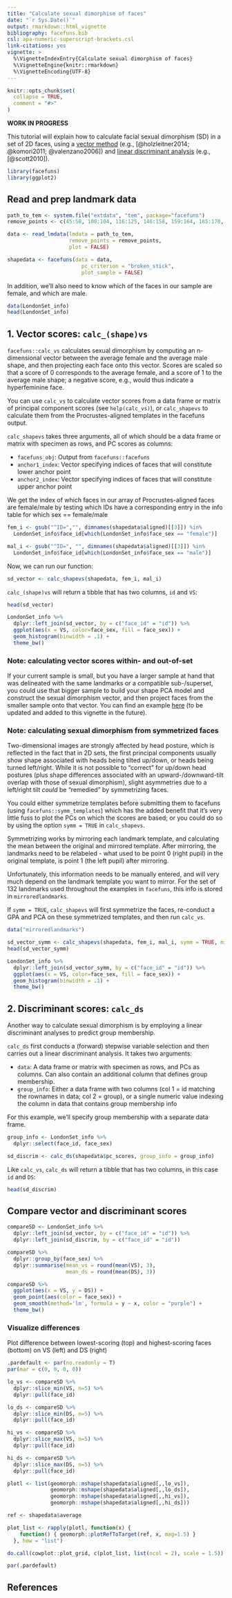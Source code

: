 ```yaml
---
title: "Calculate sexual dimorphism of faces"
date: "`r Sys.Date()`"
output: rmarkdown::html_vignette
bibliography: facefuns.bib
csl: apa-numeric-superscript-brackets.csl
link-citations: yes
vignette: >
  %\VignetteIndexEntry{Calculate sexual dimorphism of faces}
  %\VignetteEngine{knitr::rmarkdown}
  %\VignetteEncoding{UTF-8}
---
```


```r
knitr::opts_chunk$set(
  collapse = TRUE,
  comment = "#>"
)
```

**WORK IN PROGRESS**

This tutorial will explain how to calculate facial sexual dimorphism (SD) in a set of 2D faces, using a [vector method](#vs) (e.g., [@holzleitner2014; @komori2011; @valenzano2006]) and [linear discriminant analysis](#ds) (e.g., [@scott2010]).

```r
library(facefuns)
library(ggplot2)
```

## Read and prep landmark data

```r
path_to_tem <- system.file("extdata", "tem", package="facefuns")
remove_points <- c(45:50, 100:104, 116:125, 146:158, 159:164, 165:170, 171:174, 175:179, 184:185)

data <- read_lmdata(lmdata = path_to_tem,
                    remove_points = remove_points,
                    plot = FALSE)

shapedata <- facefuns(data = data,
                        pc_criterion = "broken_stick",
                        plot_sample = FALSE)
```

In addition, we'll also need to know which of the faces in our sample are female, and which are male.

```r
data(LondonSet_info)
head(LondonSet_info)
```

## 1. Vector scores: `calc_(shape)vs`{#vs}

`facefuns::calc_vs` calculates sexual dimorphism by computing an n-dimensional vector between the average female and the average male shape, and then projecting each face onto this vector. Scores are scaled so that a score of 0 corresponds to the average female, and a score of 1 to the average male shape; a negative score, e.g., would thus indicate a hyperfeminine face.

You can use `calc_vs` to calculate vector scores from a data frame or matrix of principal component scores (see `help(calc_vs)`), or `calc_shapevs` to calculate them from the Procrustes-aligned templates in the facefuns output.

`calc_shapevs` takes three arguments, all of which should be a data frame or matrix with specimen as rows, and PC scores as columns:

* `facefuns_obj`: Output from `facefuns::facefuns`
* `anchor1_index`: Vector specifying indices of faces that will constitute lower anchor point     
* `anchor2_index`: Vector specifying indices of faces that will constitute upper anchor point    

We get the index of which faces in our array of Procrustes-aligned faces are female/male by testing which IDs have a corresponding entry in the info table for which sex == female/male

```r
fem_i <- gsub("^ID=","", dimnames(shapedata$aligned)[[3]]) %in%
  LondonSet_info$face_id[which(LondonSet_info$face_sex == "female")]

mal_i <- gsub("^ID=", "", dimnames(shapedata$aligned)[[3]]) %in%
  LondonSet_info$face_id[which(LondonSet_info$face_sex == "male")]
```

Now, we can run our function:
```r
sd_vector <- calc_shapevs(shapedata, fem_i, mal_i)
```

`calc_(shape)vs` will return a tibble that has two columns, `id` and `VS`:

```r
head(sd_vector)
```

```r
LondonSet_info %>%
  dplyr::left_join(sd_vector, by = c("face_id" = "id")) %>%
  ggplot(aes(x = VS, color=face_sex, fill = face_sex)) +
  geom_histogram(binwidth = .1) +
  theme_bw()
```

### Note: calculating vector scores within- and out-of-set

If your current sample is small, but you have a larger sample at hand that was delineated with the same landmarks or a compatible sub-/superset, you could use that bigger sample to build your shape PCA model and construct the sexual dimorphism vector, and then project faces from the smaller sample onto that vector. You can find an example [here](https://osf.io/s7c2z/) (to be updated and added to this vignette in the future).

### Note: calculating sexual dimorphism from symmetrized faces

Two-dimensional images are strongly affected by head posture, which is reflected in the fact that in 2D sets, the first principal components usually show shape associated with heads being tilted up/down, or heads being turned left/right. While it is not possible to "correct" for up/down head postures (plus shape differences associated with an upward-/downward-tilt overlap with those of sexual dimorphism), slight asymmetries due to a left/right tilt *could* be "remedied" by symmetrizing faces.

You could either symmetrize templates before submitting them to facefuns (using `facefuns::symm_templates`) which has the added benefit that it's very little fuss to plot the PCs on which the scores are based; or you could do so by using the option `symm = TRUE` in `calc_shapevs`.

Symmetrizing works by mirroring each landmark template, and calculating the mean between the original and mirrored template. After mirroring, the landmarks need to be relabeled - what used to be point 0 (right pupil) in the original template, is point 1 (the left pupil) after mirroring.

Unfortunately, this information needs to be manually entered, and will very much depend on the landmark template you want to mirror. For the set of 132 landmarks used throughout the examples in `facefuns`, this info is stored in `mirroredlandmarks`.

If `symm = TRUE`, `calc_shapevs` will first symmetrize the faces, re-conduct a GPA and PCA on these symmetrized templates, and then run `calc_vs`.

```r
data("mirroredlandmarks")

sd_vector_symm <- calc_shapevs(shapedata, fem_i, mal_i, symm = TRUE, mirroredlandmarks = mirroredlandmarks)
head(sd_vector_symm)

LondonSet_info %>%
  dplyr::left_join(sd_vector_symm, by = c("face_id" = "id")) %>%
  ggplot(aes(x = VS, color=face_sex, fill = face_sex)) +
  geom_histogram(binwidth = .1) +
  theme_bw()
```

## 2. Discriminant scores: `calc_ds`{#ds}

Another way to calculate sexual dimorphism is by employing a linear discriminant analyses to predict group membership.

`calc_ds` first conducts a (forward) stepwise variable selection and then carries out a linear discriminant analysis. It takes two arguments:

* `data`: A data frame or matrix with specimen as rows, and PCs as columns. Can also contain an additional column that defines group membership.
* `group_info`: Either a data frame with two columns (col 1 = id matching the rownames in data; col 2 = group), or a single numeric value indexing the column in data that contains group membership info

For this example, we'll specify group membership with a separate data frame.

```r
group_info <- LondonSet_info %>%
  dplyr::select(face_id, face_sex)

sd_discrim <- calc_ds(shapedata$pc_scores, group_info = group_info)
```

Like `calc_vs`, `calc_ds` will return a tibble that has two columns, in this case `id` and `DS`:

```r
head(sd_discrim)
```

## Compare vector and discriminant scores

```r
compareSD <- LondonSet_info %>%
  dplyr::left_join(sd_vector, by = c("face_id" = "id")) %>%
  dplyr::left_join(sd_discrim, by = c("face_id" = "id"))

compareSD %>%
  dplyr::group_by(face_sex) %>%
  dplyr::summarise(mean_vs = round(mean(VS), 3),
                   mean_ds = round(mean(DS), 3))

compareSD %>%
  ggplot(aes(x = VS, y = DS)) +
  geom_point(aes(color = face_sex)) +
  geom_smooth(method='lm', formula = y ~ x, color = "purple") +
  theme_bw()
```

### Visualize differences

Plot difference between lowest-scoring (top) and highest-scoring faces (bottom) on VS (left) and DS (right)

```r

.pardefault <- par(no.readonly = T)
par(mar = c(0, 0, 0, 0))

lo_vs <- compareSD %>%
  dplyr::slice_min(VS, n=5) %>%
  dplyr::pull(face_id)

lo_ds <- compareSD %>%
  dplyr::slice_min(DS, n=5) %>%
  dplyr::pull(face_id)

hi_vs <- compareSD %>%
  dplyr::slice_max(VS, n=5) %>%
  dplyr::pull(face_id)

hi_ds <- compareSD %>%
  dplyr::slice_max(DS, n=5) %>%
  dplyr::pull(face_id)

plotl <- list(geomorph::mshape(shapedata$aligned[,,lo_vs]),
              geomorph::mshape(shapedata$aligned[,,lo_ds]),
              geomorph::mshape(shapedata$aligned[,,hi_vs]),
              geomorph::mshape(shapedata$aligned[,,hi_ds]))

ref <- shapedata$average

plot_list <- rapply(plotl, function(x) {
    function() { geomorph::plotRefToTarget(ref, x, mag=1.5) }
  }, how = "list")

do.call(cowplot::plot_grid, c(plot_list, list(ncol = 2), scale = 1.5))

par(.pardefault)
```



## References
